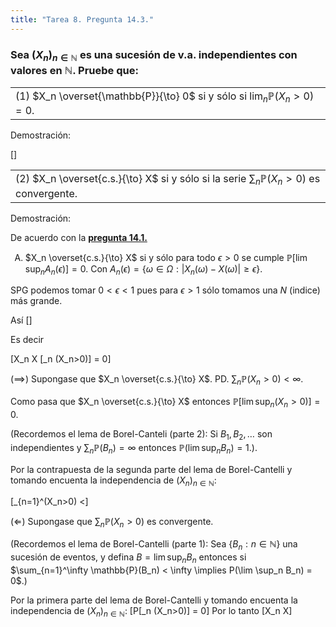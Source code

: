 ```yaml
---
title: "Tarea 8. Pregunta 14.3."
---
```


### Sea $(X_n)_{n \in \mathbb{N}}$ es una sucesión de v.a. independientes con valores en $\mathbb{N}$. Pruebe que:


-------------------------------------------------------------------------------
(1) $X_n \overset{\mathbb{P}}{\to} 0$ si y sólo si $\lim_n \mathbb{P}(X_n > 0) = 0$.
-------------------------------------------------------------------------------

Demostración:

\[\begin{align*}
(X_n \overset{\mathbb{P}}{\to} 0) &\iff \lim_n \mathbb{P}(\{\omega \in \Omega: |X_n(\omega)-0|>\epsilon\}) = 0 && (\mbox{Def.} \overset{\mathbb{P}}{\to})\\\\
&\iff \lim_n \mathbb{P}(\{\omega \in \Omega: X_n(\omega)>\epsilon\}) = 0 && (\mathbb{N} \mbox{ es el soporte de }X)\\\\
&\iff \lim_n \mathbb{P}(\{\omega \in \Omega: X_n(\omega)>0\}) = 0 && (\mbox{SPG } \epsilon<1)
\end{align*}\]

-------------------------------------------------------------------------------
(2) $X_n \overset{c.s.}{\to} X$ si y sólo si la serie $\sum_n \mathbb{P}(X_n > 0)$ es convergente.
-------------------------------------------------------------------------------

Demostración:

De acuerdo con la **[pregunta 14.1.](https://austriamax.github.io/austriamax.probaP.github.io/P14_1.html)**

(A) $X_n \overset{c.s.}{\to} X$ si y sólo para todo $\epsilon > 0$ se cumple $\mathbb{P}[\lim \sup_n A_n(\epsilon)] = 0$. Con $A_n(\epsilon) =\{\omega \in \Omega : |X_n(\omega) - X(\omega)| \geq \epsilon \}$.


SPG podemos tomar $0<\epsilon<1$ pues para $\epsilon >1$ sólo tomamos una $N$ (indice) más grande.


Así
\[\begin{align*}
A_n(\epsilon) &= \{\omega \in \Omega : |X_n(\omega) - 0| \geq \epsilon \}\\\\
&=\{\omega \in \Omega : X_n(\omega) \geq \epsilon \}\\\\
&=\{\omega \in \Omega : X_n(\omega) > 0 \}&& (\mathbb{N} \mbox{ es el soporte de }X)\\
&=A_n(0)
\end{align*}\]

Es decir

\[X_n \overset{c.s.}{\to} X \iff \mathbb{P}[\lim \sup_n (X_n>0)] = 0\]

($\implies$) Supongase que $X_n \overset{c.s.}{\to} X$. PD. $\sum_n \mathbb{P}(X_n > 0)<\infty$.

Como pasa que $X_n \overset{c.s.}{\to} X$ entonces $\mathbb{P}[\lim \sup_n (X_n>0)] = 0$.

(Recordemos el lema de Borel-Canteli (parte 2): Si $B_1, B_2, \dots$ son independientes y $\sum_n \mathbb{P}(B_n) = \infty$ entonces $\mathbb{P}(\lim \sup_n B_n) = 1$.).

Por la contrapuesta de la segunda parte del lema de Borel-Cantelli y tomando encuenta la independencia de $(X_n)_{n \in \mathbb{N}}$:

\[\sum_{n=1}^\infty \mathbb{P}(X_n>0) <\infty\]


($\Longleftarrow$) Supongase que $\sum_n \mathbb{P}(X_n > 0)$ es convergente.

(Recordemos el lema de Borel-Cantelli (parte 1): Sea $\{B_n:n\in \mathbb{N}\}$ una sucesión de eventos, y defina $B = \lim \sup_n B_n$ entonces si $\sum_{n=1}^\infty \mathbb{P}(B_n) < \infty \implies P(\lim \sup_n B_n) = 0$.)

Por la primera parte del lema de Borel-Cantelli y tomando encuenta la independencia de $(X_n)_{n \in \mathbb{N}}$:
\[P[\lim \sup_n (X_n>0)] = 0\]
Por lo tanto
\[\therefore X_n \overset{c.s.}{\to} X\]



